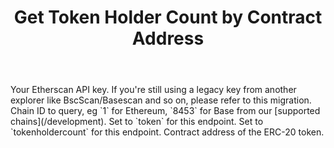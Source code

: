 ﻿---
title: "Get Token Holder Count by Contract Address"
api: "GET /v2/api"
keywords: ["token holder count", "erc20 holder count"]
---



  <ParamField query="apikey" type="string">
    Your Etherscan API key. If you're still using a legacy key from another explorer like BscScan/Basescan and so on, please refer to this migration.
  </ParamField>
  <ParamField query="chainid" type="string" default="1">
    Chain ID to query, eg `1` for Ethereum, `8453` for Base from our [supported chains](/development).
  </ParamField>
  <ParamField query="module" type="string" default="token">
    Set to `token` for this endpoint.
  </ParamField>
  <ParamField query="action" type="string" default="tokenholdercount">
    Set to `tokenholdercount` for this endpoint.
  </ParamField>
  <ParamField query="contractaddress" type="string" default="0xaaaebe6fe48e54f431b0c390cfaf0b017d09d42d">
    Contract address of the ERC-20 token.
  </ParamField>
